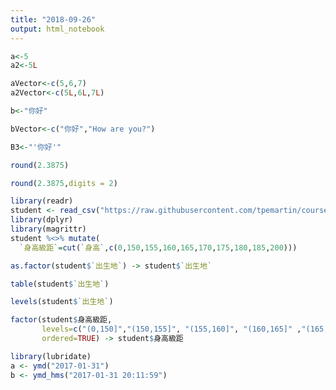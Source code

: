 ```yaml
---
title: "2018-09-26"
output: html_notebook
---
```

```r
a<-5
a2<-5L
```
```r
aVector<-c(5,6,7)
a2Vector<-c(5L,6L,7L)
```
```r
b<-"你好"
```
```r
bVector<-c("你好","How are you?")
```
```r
B3<-"'你好'"
```
```r
round(2.3875)
```
```r
round(2.3875,digits = 2)
```
```r
library(readr)
student <- read_csv("https://raw.githubusercontent.com/tpemartin/course-107-1-programming-for-data-science/master/data/student.csv")
library(dplyr)
library(magrittr)
student %<>% mutate(
  `身高級距`=cut(`身高`,c(0,150,155,160,165,170,175,180,185,200)))
```
```r
as.factor(student$`出生地`) -> student$`出生地`
```
```r
table(student$`出生地`)
```
```r
levels(student$`出生地`)
```
```r
factor(student$身高級距,
       levels=c("(0,150]","(150,155]", "(155,160]", "(160,165]" ,"(165,170]", "(170,175]" ,"(175,180]" ,"(180,185]", "(185,200]"),
       ordered=TRUE) -> student$身高級距
```
```r
library(lubridate)
a <- ymd("2017-01-31") 
b <- ymd_hms("2017-01-31 20:11:59")
```

